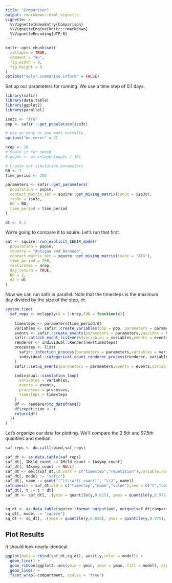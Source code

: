 ```yaml
---
title: "Comparison"
output: rmarkdown::html_vignette
vignette: >
  %\VignetteIndexEntry{Comparison}
  %\VignetteEngine{knitr::rmarkdown}
  %\VignetteEncoding{UTF-8}
---
```


```r
knitr::opts_chunk$set(
  collapse = TRUE,
  comment = "#>", 
  fig.width = 9, 
  fig.height = 9
)
options("dplyr.summarise.inform" = FALSE)
```

Set up our parameters for running. We use a time step of 0.1 days.

```r
library(safir)
library(data.table)
library(ggplot2)
library(parallel)

iso3c <- "ATG"
pop <- safir:::get_population(iso3c)

# use as many as you want normally.
options("mc.cores" = 2)

nrep <- 10
# Scale it for speed
# pop$n <- as.integer(pop$n / 10)

# Create our simulation parameters
R0 <- 2
time_period <- 200

parameters <- safir::get_parameters(
  population = pop$n,
  contact_matrix_set = squire::get_mixing_matrix(iso3c = iso3c),
  iso3c = iso3c,
  R0 = R0,
  time_period = time_period
)

dt <- 0.1
```

We're going to compare it to squire. Let's run that first.

```r
out <- squire::run_explicit_SEEIR_model(
  population = pop$n,
  country = "Antigua and Barbuda",
  contact_matrix_set = squire::get_mixing_matrix(iso3c = "ATG"),
  time_period = 200,
  replicates = nrep,
  day_return = TRUE,
  R0 = 2,
  dt = dt
)
```

Now we can run safir in parallel. Note that the timesteps is the maximum day divided by the size of the step, `dt`.

```r
system.time(
  saf_reps <- mclapply(X = 1:nrep,FUN = function(x){
    
    timesteps <- parameters$time_period/dt
    variables <- safir::create_variables(pop = pop, parameters = parameters)
    events <- safir::create_events(parameters = parameters,vaccines = NULL)
    safir::attach_event_listeners(variables = variables,events = events,parameters = parameters, dt = dt)
    renderer <- individual::Render$new(timesteps)
    processes <- list(
      safir::infection_process(parameters = parameters,variables = variables,events = events,dt = dt,vaccines = NULL),
      individual::categorical_count_renderer_process(renderer, variables$state, categories = variables$states$get_categories())
    )
    safir::setup_events(parameters = parameters,events = events,variables = variables,dt = dt,vaccines = NULL)

    individual::simulation_loop(
      variables = variables,
      events = events,
      processes = processes,
      timesteps = timesteps
    )
    df <- renderer$to_dataframe()
    df$repetition <- x
    return(df)
  })
)
```

Let's organize our data for plotting. We'll compare the 2.5th and 97.5th quantiles and median.

```r
saf_reps <- do.call(rbind,saf_reps)

saf_dt <- as.data.table(saf_reps)
saf_dt[, IMild_count := IMild_count + IAsymp_count]
saf_dt[, IAsymp_count := NULL]
saf_dt <- melt(saf_dt,id.vars = c("timestep","repetition"),variable.name = "name")
saf_dt[, model := "safir"]
saf_dt[, name := gsub("(^)(\\w*)(_count)", "\\2", name)]
setnames(x = saf_dt,old = c("timestep","name","value"),new = c("t","compartment","y"))
saf_dt[, t := t * dt]
saf_dt <- saf_dt[, .(ymin = quantile(y,0.025), ymax = quantile(y,0.975), y = median(y)), by = .(t,compartment,model)]


sq_dt <- as.data.table(squire::format_output(out, unique(saf_dt$compartment)))
sq_dt[, model := "squire"]
sq_dt <- sq_dt[, .(ymin = quantile(y,0.025), ymax = quantile(y,0.975), y = median(y)), by = .(t,compartment,model)]

```

## Plot Results

It should look nearly identical.

```r
ggplot(data = rbind(saf_dt,sq_dt), aes(t,y,color = model)) +
  geom_line() +
  geom_ribbon(ggplot2::aes(ymin = ymin, ymax = ymax, fill = model), alpha = 0.2) +
  geom_line() +
  facet_wrap(~compartment, scales = "free")
```
